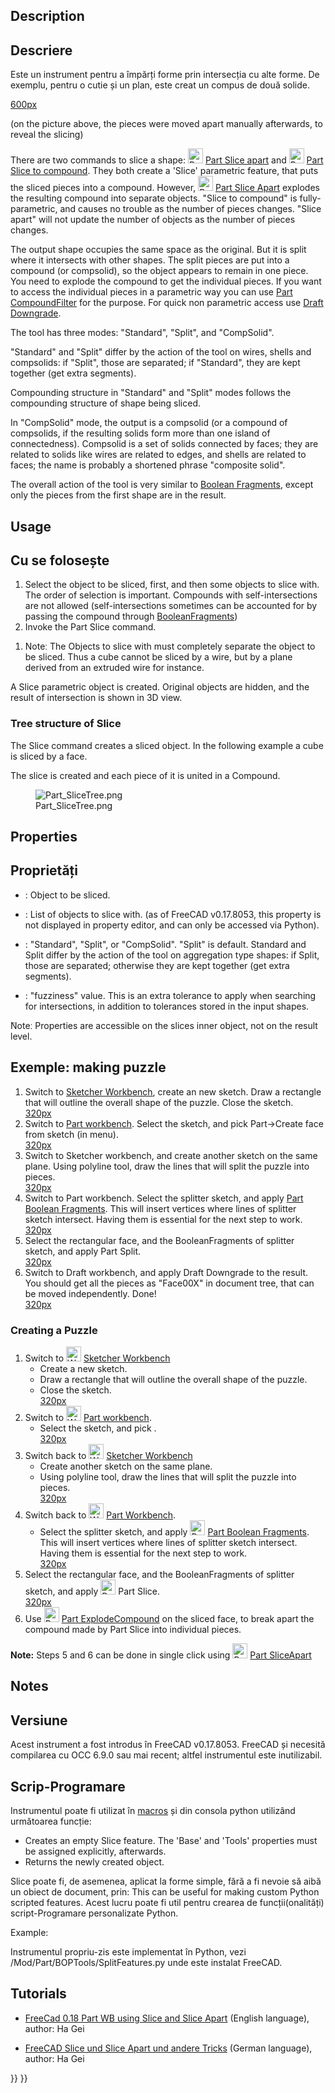 <languages/>
{{Docnav
|[[Part_SliceApart|SliceApart]]
|[[Part_XOR|XOR]]
|[[Part_Workbench|Part]]
|IconL=Part_SliceApart.svg
|IconR=Part_XOR.svg
|IconC=Workbench_Part.svg
}}

<div class="mw-translate-fuzzy">
{{GuiCommand
|Name=Part Slice
|MenuLocation=Part → Split → Slice to compound
|Workbenches=[[Part_Workbench|Part]]
|Version=0.17
|SeeAlso=[[Part_BooleanFragments|Part Boolean Fragments]], [[Part_XOR|Part XOR]], [[Part_CompJoinFeatures|Part Join features]], [[Part_Boolean|Part Boolean]]
}}
</div>

==Description== 

<div class="mw-translate-fuzzy">
==Descriere==
Este un instrument pentru a împărți forme prin intersecția cu alte forme. De exemplu, pentru o cutie și un plan, este creat un compus de două solide.
</div>

[[image:Part_Slice_Demo.png|600px]]

<div class="mw-translate-fuzzy">
(on the picture above, the pieces were moved apart manually afterwards, to reveal the slicing)
</div>

There are two commands to slice a shape: [[Image:Part_SliceApart.svg|24px]] [[Part_SliceApart|Part Slice apart]] and [[Image:Part_Slice.svg|24px]] [[Part_Slice|Part Slice to compound]]. They both create a 'Slice' parametric feature, that puts the sliced pieces into a compound. However, [[Image:Part_SliceApart.svg|24px]] [[Part_SliceApart|Part Slice Apart]] explodes the resulting compound into separate objects. "Slice to compound" is fully-parametric, and causes no trouble as the number of pieces changes. "Slice apart" will not update the number of objects as the number of pieces changes.

<div class="mw-translate-fuzzy">
The output shape occupies the same space as the original. But it is split where it intersects with other shapes. The split pieces are put into a compound (or compsolid), so the object appears to remain in one piece. You need to explode the compound to get the individual pieces. If you want to access the individual pieces in a parametric way you can use [[Part CompoundFilter]] for the purpose. For quick non parametric access use [[Draft Downgrade]].
</div>

<div class="mw-translate-fuzzy">
The tool has three modes: "Standard", "Split", and "CompSolid".
</div>

"Standard" and "Split" differ by the action of the tool on wires, shells and compsolids: if "Split", those are separated; if "Standard", they are kept together (get extra segments).

Compounding structure in "Standard" and "Split" modes follows the compounding structure of shape being sliced. 

In "CompSolid" mode, the output is a compsolid (or a compound of compsolids, if the resulting solids form more than one island of connectedness). Compsolid is a set of solids connected by faces; they are related to solids like wires are related to edges, and shells are related to faces; the name is probably a shortened phrase "composite solid".

<div class="mw-translate-fuzzy">
The overall action of the tool is very similar to [[Part BooleanFragments|Boolean Fragments]], except only the pieces from the first shape are in the result.
</div>

==Usage== 

<div class="mw-translate-fuzzy">
==Cu se folosește==
# Select the object to be sliced, first, and then some objects to slice with. <br /> The order of selection is important. Compounds with self-intersections are not allowed (self-intersections sometimes can be accounted for by passing the compound through [[Part_BooleanFragments|BooleanFragments]])
# Invoke the Part Slice command.
</div>

# Noteː The Objects to slice with must completely separate the object to be sliced. Thus a cube cannot be sliced by a wire, but by a plane derived from an extruded wire for instance. 

<div class="mw-translate-fuzzy">
A Slice parametric object is created. Original objects are hidden, and the result of intersection is shown in 3D view.
</div>

===Tree structure of Slice ===
The Slice command creates a sliced object. In the following example a cube is sliced by a face.

The slice is created and each piece of it is united in a Compound.

[[Image:Part_SliceTree.png]]

==Properties== 

<div class="mw-translate-fuzzy">
==Proprietăți==
{{TitleProperty|Slice}}
* {{PropertyData|Base}}: Object to be sliced.
* {{PropertyData|Tools}}: List of objects to slice with. (as of FreeCAD v0.17.8053, this property is not displayed in property editor, and can only be accessed via Python).
* {{PropertyData|Mode}}: "Standard", "Split", or "CompSolid". "Split" is default. Standard and Split differ by the action of the tool on aggregation type shapes: if Split, those are separated; otherwise they are kept together (get extra segments).
* {{PropertyData|Tolerance}}: "fuzziness" value. This is an extra tolerance to apply when searching for intersections, in addition to tolerances stored in the input shapes.
</div>

̈Noteː Properties are accessible on the slices inner object, not on the result level.

<span id="Example"></span>
<div class="mw-translate-fuzzy">
==Exemple: making puzzle==
# Switch to [[Sketcher Workbench]], create an new sketch. Draw a rectangle that will outline the overall shape of the puzzle. Close the sketch.<br />[[image:slice_example_step1.png|320px]]
# Switch to [[Part_Workbench|Part workbench]]. Select the sketch, and pick Part->Create face from sketch (in menu).<br />[[image:slice_example_step2.png|320px]]
# Switch to Sketcher workbench, and create another sketch on the same plane. Using polyline tool, draw the lines that will split the puzzle into pieces.<br />[[image:slice_example_step3.png|320px]]
# Switch to Part workbench. Select the splitter sketch, and apply [[Part BooleanFragments|Part Boolean Fragments]]. This will insert vertices where lines of splitter sketch intersect. Having them is essential for the next step to work.<br />[[image:slice_example_step4.png|320px]]
# Select the rectangular face, and the BooleanFragments of splitter sketch, and apply Part Split.<br />[[image:slice_example_step5.png|320px]]
# Switch to Draft workbench, and apply Draft Downgrade to the result. You should get all the pieces as "Face00X" in document tree, that can be moved independently. Done!<br />[[image:slice_example_step6.png|320px]]
</div>

===Creating a Puzzle===

# Switch to [[Image:Workbench_Sketcher.svg|24px]] [[Sketcher_Workbench|Sketcher Workbench]]
#* Create a new sketch.
#* Draw a rectangle that will outline the overall shape of the puzzle.
#* Close the sketch.<br />[[image:slice_example_step1.png|320px]]
# Switch to [[Image:Workbench_Part.svg|24px]] [[Part_Workbench|Part workbench]]. 
#* Select the sketch, and pick {{MenuCommand|Part → [[Image:Part_MakeFace.svg|24px]] [[Part_MakeFace|Make face from wires]]}}.<br />[[image:slice_example_step2.png|320px]]
# Switch back to [[Image:Workbench_Sketcher.svg|24px]] [[Sketcher_Workbench|Sketcher Workbench]]
#* Create another sketch on the same plane. 
#* Using polyline tool, draw the lines that will split the puzzle into pieces.<br />[[image:slice_example_step3.png|320px]]
# Switch back to [[Image:Workbench_Part.svg|24px]] [[Part_Workbench|Part Workbench]].
#* Select the splitter sketch, and apply [[Image:Part_BooleanFragments.svg|24px]] [[Part_BooleanFragments|Part Boolean Fragments]]. This will insert vertices where lines of splitter sketch intersect. Having them is essential for the next step to work.<br />[[image:slice_example_step4.png|320px]]
# Select the rectangular face, and the BooleanFragments of splitter sketch, and apply [[Image:Part_Slice.svg|24px]] Part Slice.<br />[[image:slice_example_step5.png|320px]]
# Use [[Image:Part_ExplodeCompound.svg|24px]] [[Part_ExplodeCompound|Part ExplodeCompound]] on the sliced face, to break apart the compound made by Part Slice into individual pieces.

'''Note:''' Steps 5 and 6 can be done in single click using [[Image:Part_SliceApart.svg|24px]] [[Part_SliceApart|Part SliceApart]]

==Notes== 

<div class="mw-translate-fuzzy">
==Versiune==
Acest instrument a fost introdus în FreeCAD v0.17.8053. FreeCAD și necesită compilarea cu OCC 6.9.0 sau mai recent; altfel instrumentul este inutilizabil.
</div>

<span id="Scripting"></span>
== Scrip-Programare == 

<div class="mw-translate-fuzzy">
Instrumentul poate fi utilizat în [[macros]] și din consola python utilizând următoarea funcție:
</div>
{{Code|code=BOPTools.SplitFeatures.makeSlice(name)}}

* Creates an empty Slice feature. The 'Base' and 'Tools' properties must be assigned explicitly, afterwards.
* Returns the newly created object.

Slice poate fi, de asemenea, aplicat la forme simple, fără a fi nevoie să aibă un obiect de document, prin:
{{Code|code=BOPTools.SplitAPI.slice(base_shape, tool_shapes, mode, tolerance = 0.0)}}
This can be useful for making custom Python scripted features.
Acest lucru poate fi util pentru crearea de funcții(onalități) script-Programare personalizate Python.


Example:
{{code|code=
import BOPTools.SplitFeatures
j = BOPTools.SplitFeatures.makeSlice(name= 'Slice')
j.Base = FreeCADGui.Selection.getSelection()[0]
j.Tools = FreeCADGui.Selection.getSelection()[1:]
}}

<div class="mw-translate-fuzzy">
Instrumentul propriu-zis este implementat în Python, vezi /Mod/Part/BOPTools/SplitFeatures.py unde este instalat FreeCAD.
</div>


==Tutorials== 

* [https://www.youtube.com/watch?v=tzHkQaHgrfQ FreeCad 0.18 Part WB using Slice and Slice Apart] (English language), author: Ha Gei

* [https://www.youtube.com/watch?v=JJAL5JmqqKQ FreeCAD Slice und Slice Apart und andere Tricks] (German language), author: Ha Gei


{{Docnav
|[[Part_SliceApart|SliceApart]]
|[[Part_XOR|XOR]]
|[[Part_Workbench|Part]]
|IconL=Part_SliceApart.svg
|IconR=Part_XOR.svg
|IconC=Workbench_Part.svg
}}

{{Part Tools navi{{#translation:}}}}
{{Userdocnavi{{#translation:}}}}